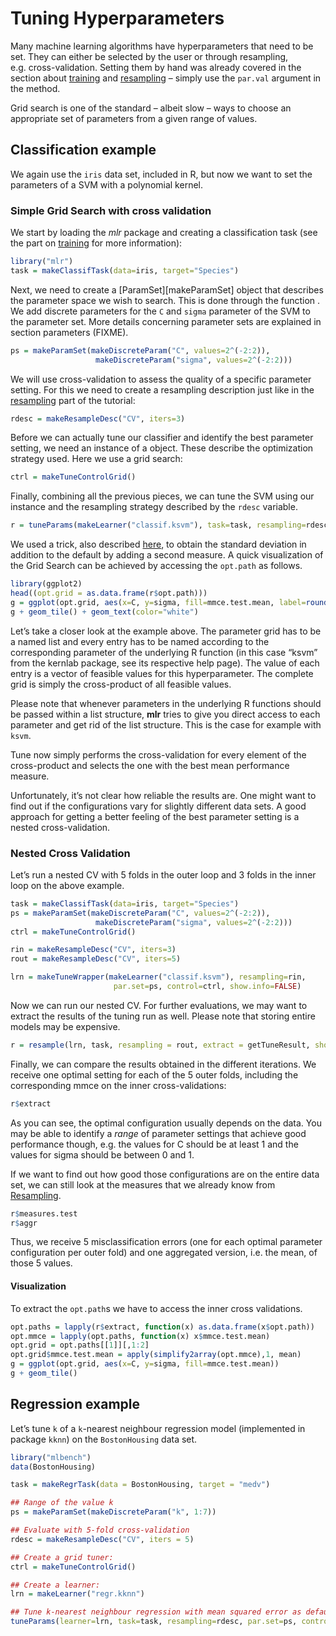 Tuning Hyperparameters
======================

Many machine learning algorithms have hyperparameters that need to be set.
They can either be selected by the user or through resampling,
e.g. cross-validation. Setting them by hand was already covered in the
section about [training](train.md) and [resampling](resample.md) -- simply use the
`par.val` argument in the \man[makeLearner] method.

Grid search is one of the standard -- albeit slow -- ways to choose an
appropriate set of parameters from a given range of values.


Classification example
----------------------

We again use the ``iris`` data set, included in R, but now we want to
set the parameters of a SVM with a polynomial kernel.

### Simple Grid Search with cross validation

We start by loading the *mlr* package and creating a classification
task (see the part on [training](train.md) for more information):

```r
library("mlr")
task = makeClassifTask(data=iris, target="Species")
```

Next, we need to create a \man2[ParamSet][makeParamSet] object that describes
the parameter space we wish to search. This is done through the function
\man[makeParamSet]. We add discrete parameters for the `C` and `sigma` parameter
of the SVM to the parameter set. More details concerning parameter sets are
explained in section parameters (FIXME).

```r
ps = makeParamSet(makeDiscreteParam("C", values=2^(-2:2)),
                   makeDiscreteParam("sigma", values=2^(-2:2)))
```

We will use cross-validation to assess the quality of a specific parameter
setting. For this we need to create a resampling description just
like in the [resampling](resample.md) part of the tutorial:

```r
rdesc = makeResampleDesc("CV", iters=3)
```

Before we can actually tune our classifier and identify the best parameter
setting, we need an instance of a \man[TuneControl] object. These describe the
optimization strategy used. Here we use a grid search:

```r
ctrl = makeTuneControlGrid()
```

Finally, combining all the previous pieces, we can tune the SVM
using our \man[TuneControl] instance and the resampling strategy
described by the `rdesc` variable.

```r
r = tuneParams(makeLearner("classif.ksvm"), task=task, resampling=rdesc, par.set=ps, control=ctrl, measures=list(mmce, setAggregation(mmce, test.sd)))
```

We used a trick, also described [here](multicriteria_evaluation.md), to
obtain the standard deviation in addition to the default by adding a second
measure. A quick visualization of the Grid Search can be achieved by accessing
the ``opt.path`` as follows.

```r
library(ggplot2)
head((opt.grid = as.data.frame(r$opt.path)))
g = ggplot(opt.grid, aes(x=C, y=sigma, fill=mmce.test.mean, label=round(mmce.test.sd,3)))
g + geom_tile() + geom_text(color="white")
```

Let's take a closer look at the example above. The parameter grid has to be a
named list and every entry has to be named according to the corresponding
parameter of the underlying R function (in this case "ksvm" from the kernlab
package, see its respective help page). The value of each entry is a vector of
feasible values for this hyperparameter. The complete grid is simply the
cross-product of all feasible values.

Please note that whenever parameters in the underlying R functions should be
passed within a list structure, **mlr** tries to give you direct access to
each parameter and get rid of the list structure. This is the case for example
with `ksvm`.

Tune now simply performs the cross-validation for every element of the
cross-product and selects the one with the best mean performance
measure.

Unfortunately, it's not clear how reliable the results are. One might
want to find out if the configurations vary for slightly different data sets.
A good approach for getting a better feeling of the best parameter setting
is a nested cross-validation.

### Nested Cross Validation

Let's run a nested CV with 5 folds in the outer loop and 3 folds in the
inner loop on the above example.

```r
task = makeClassifTask(data=iris, target="Species")
ps = makeParamSet(makeDiscreteParam("C", values=2^(-2:2)),
                   makeDiscreteParam("sigma", values=2^(-2:2)))
ctrl = makeTuneControlGrid()

rin = makeResampleDesc("CV", iters=3)
rout = makeResampleDesc("CV", iters=5)

lrn = makeTuneWrapper(makeLearner("classif.ksvm"), resampling=rin,
                       par.set=ps, control=ctrl, show.info=FALSE)
```

Now we can run our nested CV. For further evaluations, we may
want to extract the results of the tuning run as well. Please note that storing
entire models may be expensive.

```r
r = resample(lrn, task, resampling = rout, extract = getTuneResult, show.info = FALSE)
```

Finally, we can compare the results obtained in the different iterations. We
receive one optimal setting for each of the 5 outer folds, including the
corresponding mmce on the inner cross-validations:

```r
r$extract
```

As you can see, the optimal configuration usually depends on the data. You may
be able to identify a *range* of parameter settings that achieve good
performance though, e.g. the values for C should be at least 1 and the values
for sigma should be between 0 and 1.

If we want to find out how good those configurations are on the entire data
set, we can still look at the measures that we already know from
[Resampling](resample.md).

```r
r$measures.test
r$aggr
```

Thus, we receive 5 misclassification errors (one for each optimal parameter
configuration per outer fold) and one aggregated version, i.e. the mean,
of those 5 values.

#### Visualization

To extract the `opt.path`s we have to access the inner cross validations.

```r
opt.paths = lapply(r$extract, function(x) as.data.frame(x$opt.path))
opt.mmce = lapply(opt.paths, function(x) x$mmce.test.mean)
opt.grid = opt.paths[[1]][,1:2]
opt.grid$mmce.test.mean = apply(simplify2array(opt.mmce),1, mean)
g = ggplot(opt.grid, aes(x=C, y=sigma, fill=mmce.test.mean))
g + geom_tile()
```

Regression example
------------------

Let's tune `k` of a `k`-nearest neighbour regression model (implemented
in package ``kknn``) on the ``BostonHousing`` data set.

```r
library("mlbench")
data(BostonHousing)

task = makeRegrTask(data = BostonHousing, target = "medv")

## Range of the value k
ps = makeParamSet(makeDiscreteParam("k", 1:7))

## Evaluate with 5-fold cross-validation
rdesc = makeResampleDesc("CV", iters = 5)

## Create a grid tuner:
ctrl = makeTuneControlGrid()

## Create a learner:
lrn = makeLearner("regr.kknn")

## Tune k-nearest neighbour regression with mean squared error as default measure
tuneParams(learner=lrn, task=task, resampling=rdesc, par.set=ps, control=ctrl, measures=mse)
```




<!--(
.. |tune-varsel_processing| image:: /_images/tune-varsel_processing.png
     :align: middle
     :width: 50em
     :alt: Variable selection as a tuning.

)-->
